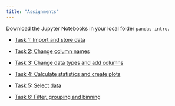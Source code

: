 ```yaml
---
title: "Assignments"
---
```


Download the Jupyter Notebooks in your local folder `pandas-intro`. 


- [Task 1: Import and store data](/code/1_import_store.ipynb)

- [Task 2: Change column names](/code/2_columns.ipynb)

- [Task 3: Change data types and add columns](/code/3_data_types.ipynb)

- [Task 4: Calculate statistics and create plots](/code/4_statistics.ipynb)

- [Task 5: Select data](/code/5_selection.ipynb)

- [Task 6: Filter, grouping and binning ](/code/6_filter.ipynb)